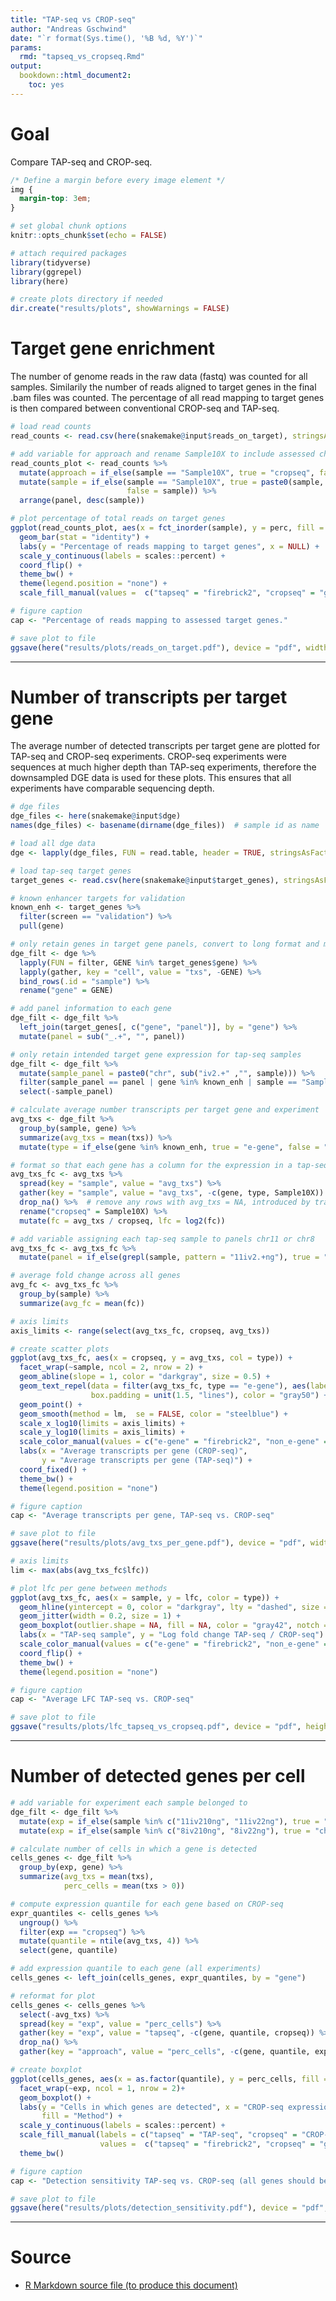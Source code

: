 ```yaml
---
title: "TAP-seq vs CROP-seq"
author: "Andreas Gschwind"
date: "`r format(Sys.time(), '%B %d, %Y')`"
params:
  rmd: "tapseq_vs_cropseq.Rmd"
output:
  bookdown::html_document2:
    toc: yes
---
```


# Goal
Compare TAP-seq and CROP-seq.
```css
/* Define a margin before every image element */
img {
  margin-top: 3em;
}
```

```r
# set global chunk options
knitr::opts_chunk$set(echo = FALSE)

# attach required packages
library(tidyverse)
library(ggrepel)
library(here)

# create plots directory if needed
dir.create("results/plots", showWarnings = FALSE)
```

# Target gene enrichment
The number of genome reads in the raw data (fastq) was counted for all samples. Similarily the
number of reads aligned to target genes in the final .bam files was counted. The percentage of all
read mapping to target genes is then compared between conventional CROP-seq and TAP-seq.
```r
# load read counts
read_counts <- read.csv(here(snakemake@input$reads_on_target), stringsAsFactors = FALSE)

# add variable for approach and rename Sample10X to include assessed chromosome
read_counts_plot <- read_counts %>%
  mutate(approach = if_else(sample == "Sample10X", true = "cropseq", false = "tapseq")) %>%
  mutate(sample = if_else(sample == "Sample10X", true = paste0(sample, " (", panel, ")"),
                          false = sample)) %>%
  arrange(panel, desc(sample))

# plot percentage of total reads on target genes
ggplot(read_counts_plot, aes(x = fct_inorder(sample), y = perc, fill = approach)) +
  geom_bar(stat = "identity") +
  labs(y = "Percentage of reads mapping to target genes", x = NULL) +
  scale_y_continuous(labels = scales::percent) +
  coord_flip() +
  theme_bw() +
  theme(legend.position = "none") +
  scale_fill_manual(values =  c("tapseq" = "firebrick2", "cropseq" = "gray42"))

# figure caption
cap <- "Percentage of reads mapping to assessed target genes."

# save plot to file
ggsave(here("results/plots/reads_on_target.pdf"), device = "pdf", width = 5, height = 4)
```

***

# Number of transcripts per target gene
The average number of detected transcripts per target gene are plotted for TAP-seq and CROP-seq
experiments. CROP-seq experiments were sequences at much higher depth than TAP-seq experiments,
therefore the downsampled DGE data is used for these plots. This ensures that all experiments have
comparable sequencing depth.
```r
# dge files
dge_files <- here(snakemake@input$dge)
names(dge_files) <- basename(dirname(dge_files))  # sample id as name

# load all dge data
dge <- lapply(dge_files, FUN = read.table, header = TRUE, stringsAsFactors = FALSE)

# load tap-seq target genes
target_genes <- read.csv(here(snakemake@input$target_genes), stringsAsFactors = FALSE)

# known enhancer targets for validation
known_enh <- target_genes %>%
  filter(screen == "validation") %>%
  pull(gene)

# only retain genes in target gene panels, convert to long format and make one data.frame
dge_filt <- dge %>%
  lapply(FUN = filter, GENE %in% target_genes$gene) %>%
  lapply(gather, key = "cell", value = "txs", -GENE) %>%
  bind_rows(.id = "sample") %>%
  rename("gene" = GENE)

# add panel information to each gene
dge_filt <- dge_filt %>%
  left_join(target_genes[, c("gene", "panel")], by = "gene") %>%
  mutate(panel = sub("_.+", "", panel))

# only retain intended target gene expression for tap-seq samples
dge_filt <- dge_filt %>%
  mutate(sample_panel = paste0("chr", sub("iv2.+" ,"", sample))) %>%
  filter(sample_panel == panel | gene %in% known_enh | sample == "Sample10X") %>%
  select(-sample_panel)
```

```r
# calculate average number transcripts per target gene and experiment
avg_txs <- dge_filt %>%
  group_by(sample, gene) %>%
  summarize(avg_txs = mean(txs)) %>%
  mutate(type = if_else(gene %in% known_enh, true = "e-gene", false = "non_e-gene"))

# format so that each gene has a column for the expression in a tap-seq and the crop-seq experiment
avg_txs_fc <- avg_txs %>%
  spread(key = "sample", value = "avg_txs") %>%
  gather(key = "sample", value = "avg_txs", -c(gene, type, Sample10X)) %>%
  drop_na() %>%  # remove any rows with avg_txs = NA, introduced by transformation trickery
  rename("cropseq" = Sample10X) %>%
  mutate(fc = avg_txs / cropseq, lfc = log2(fc))

# add variable assigning each tap-seq sample to panels chr11 or chr8
avg_txs_fc <- avg_txs_fc %>%
  mutate(panel = if_else(grepl(sample, pattern = "11iv2.+ng"), true = "chr11", false = "chr8"))

# average fold change across all genes
avg_fc <- avg_txs_fc %>%
  group_by(sample) %>%
  summarize(avg_fc = mean(fc))

# axis limits
axis_limits <- range(select(avg_txs_fc, cropseq, avg_txs))

# create scatter plots
ggplot(avg_txs_fc, aes(x = cropseq, y = avg_txs, col = type)) + 
  facet_wrap(~sample, ncol = 2, nrow = 2) +
  geom_abline(slope = 1, color = "darkgray", size = 0.5) +
  geom_text_repel(data = filter(avg_txs_fc, type == "e-gene"), aes(label = gene),
                  box.padding = unit(1.5, "lines"), color = "gray50") +
  geom_point() +
  geom_smooth(method = lm,  se = FALSE, color = "steelblue") +
  scale_x_log10(limits = axis_limits) + 
  scale_y_log10(limits = axis_limits) +
  scale_color_manual(values = c("e-gene" = "firebrick2", "non_e-gene" = "gray42")) +
  labs(x = "Average transcripts per gene (CROP-seq)",
       y = "Average transcripts per gene (TAP-seq)") +
  coord_fixed() +
  theme_bw() +
  theme(legend.position = "none")

# figure caption
cap <- "Average transcripts per gene, TAP-seq vs. CROP-seq"

# save plot to file
ggsave(here("results/plots/avg_txs_per_gene.pdf"), device = "pdf", width = 7, height = 7)
```

```r
# axis limits
lim <- max(abs(avg_txs_fc$lfc))

# plot lfc per gene between methods
ggplot(avg_txs_fc, aes(x = sample, y = lfc, color = type)) +
  geom_hline(yintercept = 0, color = "darkgray", lty = "dashed", size = 1) +
  geom_jitter(width = 0.2, size = 1) +
  geom_boxplot(outlier.shape = NA, fill = NA, color = "gray42", notch = TRUE) +
  labs(x = "TAP-seq sample", y = "Log fold change TAP-seq / CROP-seq") +
  scale_color_manual(values = c("e-gene" = "firebrick2", "non_e-gene" = "gray42")) +
  coord_flip() +
  theme_bw() +
  theme(legend.position = "none")

# figure caption
cap <- "Average LFC TAP-seq vs. CROP-seq"

# save plot to file
ggsave("results/plots/lfc_tapseq_vs_cropseq.pdf", device = "pdf", height = 4, width = 5)
```

***

# Number of detected genes per cell
```r
# add variable for experiment each sample belonged to
dge_filt <- dge_filt %>%
  mutate(exp = if_else(sample %in% c("11iv210ng", "11iv22ng"), true = "chr11", false = "cropseq")) %>%
  mutate(exp = if_else(sample %in% c("8iv210ng", "8iv22ng"), true = "chr8", false = exp))

# calculate number of cells in which a gene is detected
cells_genes <- dge_filt %>%
  group_by(exp, gene) %>%
  summarize(avg_txs = mean(txs),
            perc_cells = mean(txs > 0))

# compute expression quantile for each gene based on CROP-seq
expr_quantiles <- cells_genes %>%
  ungroup() %>%
  filter(exp == "cropseq") %>%
  mutate(quantile = ntile(avg_txs, 4)) %>%
  select(gene, quantile)

# add expression quantile to each gene (all experiments)
cells_genes <- left_join(cells_genes, expr_quantiles, by = "gene")

# reformat for plot
cells_genes <- cells_genes %>%
  select(-avg_txs) %>%
  spread(key = "exp", value = "perc_cells") %>%
  gather(key = "exp", value = "tapseq", -c(gene, quantile, cropseq)) %>%
  drop_na() %>%
  gather(key = "approach", value = "perc_cells", -c(gene, quantile, exp))

# create boxplot
ggplot(cells_genes, aes(x = as.factor(quantile), y = perc_cells, fill = approach)) +
  facet_wrap(~exp, ncol = 1, nrow = 2)+
  geom_boxplot() +
  labs(y = "Cells in which genes are detected", x = "CROP-seq expression quantiles",
       fill = "Method") +
  scale_y_continuous(labels = scales::percent) +
  scale_fill_manual(labels = c("tapseq" = "TAP-seq", "cropseq" = "CROP-seq"),
                    values =  c("tapseq" = "firebrick2", "cropseq" = "gray42")) +
  theme_bw()

# figure caption
cap <- "Detection sensitivity TAP-seq vs. CROP-seq (all genes should be expressed in K562)"

# save plot to file
ggsave(here("results/plots/detection_sensitivity.pdf"), device = "pdf", height = 5, width = 6)
```

***

# Source
* <a download="tapseq_vs_cropseq.Rmd" href="`r base64enc::dataURI(file = params$rmd,
    mime = 'text/rmd', encoding = 'base64')`">R Markdown source file (to produce this document)</a>
